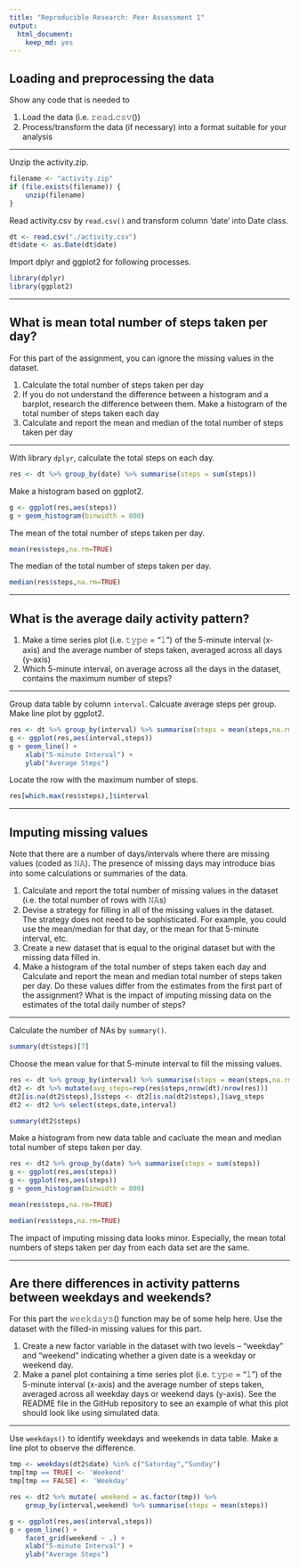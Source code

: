 ```yaml
---
title: "Reproducible Research: Peer Assessment 1"
output: 
  html_document:
    keep_md: yes
---
```


## Loading and preprocessing the data

Show any code that is needed to

1. Load the data (i.e. 𝚛𝚎𝚊𝚍.𝚌𝚜𝚟())
2. Process/transform the data (if necessary) into a format suitable for your analysis

---

Unzip the activity.zip.
```r
filename <- "activity.zip"
if (file.exists(filename)) {
    unzip(filename)
}
```

Read activity.csv by ``read.csv()`` and transform column 'date' into Date class.
```r
dt <- read.csv("./activity.csv")
dt$date <- as.Date(dt$date)
```

Import dplyr and ggplot2 for following processes.

```r
library(dplyr)
library(ggplot2)
```

---

## What is mean total number of steps taken per day?

For this part of the assignment, you can ignore the missing values in the dataset.

1. Calculate the total number of steps taken per day
2. If you do not understand the difference between a histogram and a barplot, research the difference between them. Make a histogram of the total number of steps taken each day
3. Calculate and report the mean and median of the total number of steps taken per day

---

With library ``dplyr``, calculate the total steps on each day. 

```r
res <- dt %>% group_by(date) %>% summarise(steps = sum(steps))
```

Make a histogram based on ggplot2.

```r
g <- ggplot(res,aes(steps))
g + geom_histogram(binwidth = 800)
```

The mean of the total number of steps taken per day.

```r
mean(res$steps,na.rm=TRUE)
```

The median of the total number of steps taken per day.

```r
median(res$steps,na.rm=TRUE)
```

---

## What is the average daily activity pattern?

1. Make a time series plot (i.e. 𝚝𝚢𝚙𝚎 = "𝚕") of the 5-minute interval (x-axis) and the average number of steps taken, averaged across all days (y-axis)
2. Which 5-minute interval, on average across all the days in the dataset, contains the maximum number of steps?

---

Group data table by column ``interval``. Calcuate average steps per group. Make line plot by ggplot2.

```r
res <- dt %>% group_by(interval) %>% summarise(steps = mean(steps,na.rm=TRUE))
g <- ggplot(res,aes(interval,steps))
g + geom_line() + 
    xlab("5-minute Interval") + 
    ylab("Average Steps")
```

Locate the row with the maximum number of steps.

```r
res[which.max(res$steps),]$interval
```

---

## Imputing missing values

Note that there are a number of days/intervals where there are missing values (coded as 𝙽𝙰). The presence of missing days may introduce bias into some calculations or summaries of the data.

1. Calculate and report the total number of missing values in the dataset (i.e. the total number of rows with 𝙽𝙰s)
2. Devise a strategy for filling in all of the missing values in the dataset. The strategy does not need to be sophisticated. For example, you could use the mean/median for that day, or the mean for that 5-minute interval, etc.
3. Create a new dataset that is equal to the original dataset but with the missing data filled in.
4. Make a histogram of the total number of steps taken each day and Calculate and report the mean and median total number of steps taken per day. Do these values differ from the estimates from the first part of the assignment? What is the impact of imputing missing data on the estimates of the total daily number of steps?

---

Calculate the number of NAs by ``summary()``.

```r
summary(dt$steps)[7]
```

Choose the mean value for that 5-minute interval to fill the missing values.

```r
res <- dt %>% group_by(interval) %>% summarise(steps = mean(steps,na.rm=TRUE))
dt2 <- dt %>% mutate(avg_steps=rep(res$steps,nrow(dt)/nrow(res)))
dt2[is.na(dt2$steps),]$steps <- dt2[is.na(dt2$steps),]$avg_steps
dt2 <- dt2 %>% select(steps,date,interval)

summary(dt2$steps)
```

Make a histogram from new data table and cacluate the mean and median total number of steps taken per day.

```r
res <- dt2 %>% group_by(date) %>% summarise(steps = sum(steps))
g <- ggplot(res,aes(steps))
g <- ggplot(res,aes(steps))
g + geom_histogram(binwidth = 800)
```

```r
mean(res$steps,na.rm=TRUE)
```

```r
median(res$steps,na.rm=TRUE)
```

The impact of imputing missing data looks minor. Especially, the mean total numbers of steps taken per day from each data set are the same.

---

## Are there differences in activity patterns between weekdays and weekends?

For this part the 𝚠𝚎𝚎𝚔𝚍𝚊𝚢𝚜() function may be of some help here. Use the dataset with the filled-in missing values for this part.

1. Create a new factor variable in the dataset with two levels – “weekday” and “weekend” indicating whether a given date is a weekday or weekend day.
2. Make a panel plot containing a time series plot (i.e. 𝚝𝚢𝚙𝚎 = "𝚕") of the 5-minute interval (x-axis) and the average number of steps taken, averaged across all weekday days or weekend days (y-axis). See the README file in the GitHub repository to see an example of what this plot should look like using simulated data.

---

Use ``weekdays()`` to identify weekdays and weekends in data table. Make a line plot to observe the difference.

```r
tmp <- weekdays(dt2$date) %in% c("Saturday","Sunday")
tmp[tmp == TRUE] <- 'Weekend'
tmp[tmp == FALSE] <- 'Weekday'

res <- dt2 %>% mutate( weekend = as.factor(tmp)) %>% 
    group_by(interval,weekend) %>% summarise(steps = mean(steps))

g <- ggplot(res,aes(interval,steps))
g + geom_line() + 
    facet_grid(weekend ~ .) +
    xlab("5-minute Interval") + 
    ylab("Average Steps")
```
